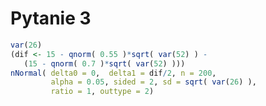 # Pytanie 3

```r
var(26)
(dif <- 15 - qnorm( 0.55 )*sqrt( var(52) ) - 
   (15 - qnorm( 0.7 )*sqrt( var(52) )))
nNormal( delta0 = 0,  delta1 = dif/2, n = 200, 
         alpha = 0.05, sided = 2, sd = sqrt( var(26) ),
         ratio = 1, outtype = 2) 
```


